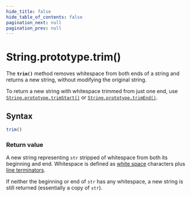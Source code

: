 ```yaml
---
hide_title: false
hide_table_of_contents: false
pagination_next: null
pagination_prev: null
---
```

# String.prototype.trim()

The **`trim()`** method removes whitespace from both ends of a string and returns a new string, without modifying the original string.

To return a new string with whitespace trimmed from just one end, use [`String.prototype.trimStart()`](../../../globals/String/prototype/trimStart.mdx) or [`String.prototype.trimEnd()`](../../../globals/String/prototype/trimEnd.mdx).

## Syntax

```js
trim()
```

### Return value

A new string representing `str` stripped of whitespace from both its beginning and end. Whitespace is defined as [white space](https://developer.mozilla.org/docs/Web/JavaScript/Reference/Lexical_grammar#white_space) characters plus [line terminators](https://developer.mozilla.org/docs/Web/JavaScript/Reference/Lexical_grammar#line_terminators).

If neither the beginning or end of `str` has any whitespace, a new string is still returned (essentially a copy of `str`).
